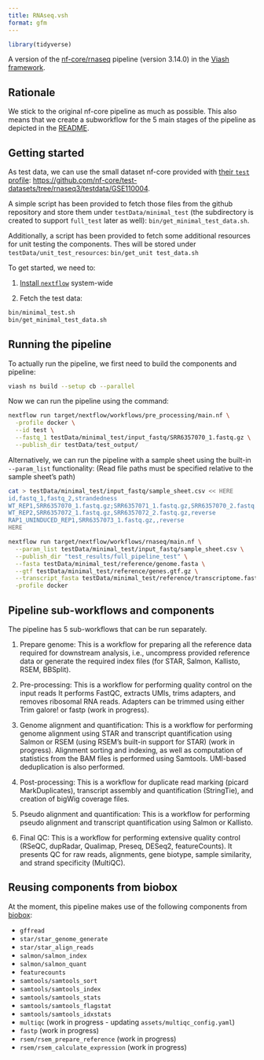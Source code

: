 ```yaml
---
title: RNAseq.vsh
format: gfm
---
```


<!-- README.md is generated by running 'quarto render README.qmd' -->

```r
library(tidyverse)
```

A version of the [nf-core/rnaseq](https://github.com/nf-core/rnaseq) pipeline (version 3.14.0) in the [Viash framework](http://www.viash.io).

## Rationale

We stick to the original nf-core pipeline as much as possible. This also means that we create a subworkflow for the 5 main stages of the pipeline as depicted in the [README](https://github.com/nf-core/rnaseq).

## Getting started

As test data, we can use the small dataset nf-core provided with [their `test` profile](https://github.com/nf-core/test-datasets/blob/rnaseq3/samplesheet/v3.10/samplesheet_test.csv): <https://github.com/nf-core/test-datasets/tree/rnaseq3/testdata/GSE110004>.

A simple script has been provided to fetch those files from the github repository and store them under `testData/minimal_test` (the subdirectory is created to support `full_test` later as well): `bin/get_minimal_test_data.sh`. 

Additionally, a script has been provided to fetch some additional resources for unit testing the components. Thes will be stored under `testData/unit_test_resources`: `bin/get_unit test_data.sh`

To get started, we need to:

1.  [Install `nextflow`](https://www.nextflow.io/docs/latest/getstarted.html) system-wide

2.  Fetch the test data:

``` bash
bin/minimal_test.sh
bin/get_minimal_test_data.sh
```

## Running the pipeline

To actually run the pipeline, we first need to build the components and pipeline:

``` bash
viash ns build --setup cb --parallel
```

Now we can run the pipeline using the command:

``` bash
nextflow run target/nextflow/workflows/pre_processing/main.nf \
  -profile docker \
  --id test \
  --fastq_1 testData/minimal_test/input_fastq/SRR6357070_1.fastq.gz \
  --publish_dir testData/test_output/
```

Alternatively, we can run the pipeline with a sample sheet using the built-in `--param_list` functionality: (Read file paths must be specified relative to the sample sheet's path)

``` bash
cat > testData/minimal_test/input_fastq/sample_sheet.csv << HERE
id,fastq_1,fastq_2,strandedness
WT_REP1,SRR6357070_1.fastq.gz;SRR6357071_1.fastq.gz,SRR6357070_2.fastq.gz;SRR6357071_2.fastq.gz,reverse
WT_REP2,SRR6357072_1.fastq.gz,SRR6357072_2.fastq.gz,reverse
RAP1_UNINDUCED_REP1,SRR6357073_1.fastq.gz,,reverse
HERE

nextflow run target/nextflow/workflows/rnaseq/main.nf \
  --param_list testData/minimal_test/input_fastq/sample_sheet.csv \
  --publish_dir "test_results/full_pipeline_test" \
  --fasta testData/minimal_test/reference/genome.fasta \
  --gtf testData/minimal_test/reference/genes.gtf.gz \
  --transcript_fasta testData/minimal_test/reference/transcriptome.fasta \
  -profile docker
```

## Pipeline sub-workflows and components

The pipeline has 5 sub-workflows that can be run separately.

1. Prepare genome: This is a workflow for preparing all the reference data required for downstream analysis, i.e., uncompress provided reference data or generate the required index files (for STAR, Salmon, Kallisto, RSEM, BBSplit).

2. Pre-processing: This is a workflow for performing quality control on the input reads It performs FastQC, extracts UMIs, trims adapters, and removes ribosomal RNA reads. Adapters can be trimmed using either Trim galore! or fastp (work in progress).

3. Genome alignment and quantification: This is a workflow for performing genome alignment using STAR and transcript quantification using Salmon or RSEM (using RSEM's built-in support for STAR) (work in progress). Alignment sorting and indexing, as well as computation of statistics from the BAM files is performed using Samtools. UMI-based deduplication is also performed. 

4. Post-processing: This is a workflow for duplicate read marking (picard MarkDuplicates), transcript assembly and quantification (StringTie), and creation of bigWig coverage files.

5. Pseudo alignment and quantification: This is a workflow for performing pseudo alignment and transcript quantification using Salmon or Kallisto. 

6. Final QC: This is a workflow for performing extensive quality control (RSeQC, dupRadar, Qualimap, Preseq, DESeq2, featureCounts). It presents QC for raw reads, alignments, gene biotype, sample similarity, and strand specificity (MultiQC).

## Reusing components from biobox
At the moment, this pipeline makes use of the following components from [biobox](https://github.com/viash-hub/biobox):

* `gffread`
* `star/star_genome_generate`
* `star/star_align_reads`
* `salmon/salmon_index`
* `salmon/salmon_quant`
* `featurecounts`
* `samtools/samtools_sort`
* `samtools/samtools_index`
* `samtools/samtools_stats`
* `samtools/samtools_flagstat`
* `samtools/samtools_idxstats`
* `multiqc` (work in progress - updating `assets/multiqc_config.yaml`)
* `fastp` (work in progress)
* `rsem/rsem_prepare_reference` (work in progress)
* `rsem/rsem_calculate_expression` (work in progress)